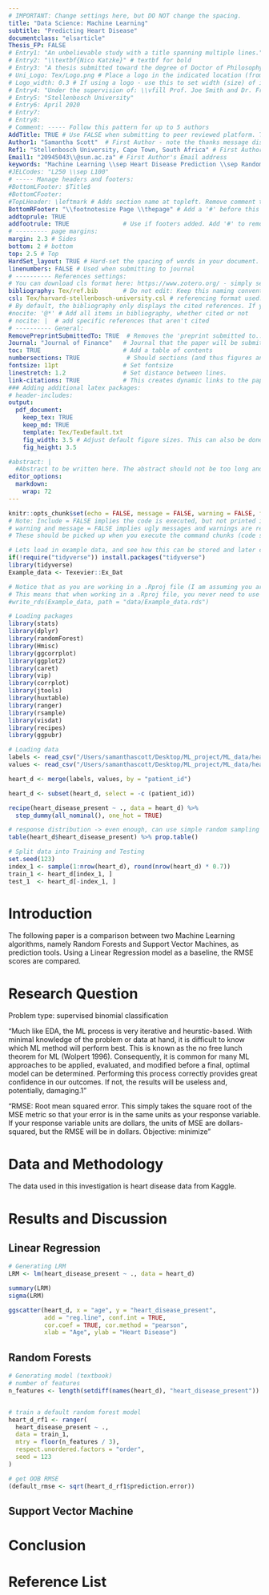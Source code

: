 ```yaml
---
# IMPORTANT: Change settings here, but DO NOT change the spacing.
title: "Data Science: Machine Learning"
subtitle: "Predicting Heart Disease"
documentclass: "elsarticle"
Thesis_FP: FALSE
# Entry1: "An unbelievable study with a title spanning multiple lines."
# Entry2: "\\textbf{Nico Katzke}" # textbf for bold
# Entry3: "A thesis submitted toward the degree of Doctor of Philosophy"
# Uni_Logo: Tex/Logo.png # Place a logo in the indicated location (from your root, e.g. defaults to ~/Tex/Logo.png) and uncomment this line. Leave uncommented for no image
# Logo_width: 0.3 # If using a logo - use this to set width (size) of image
# Entry4: "Under the supervision of: \\vfill Prof. Joe Smith and Dr. Frank Smith"
# Entry5: "Stellenbosch University"
# Entry6: April 2020
# Entry7:
# Entry8:
# Comment: ----- Follow this pattern for up to 5 authors
AddTitle: TRUE # Use FALSE when submitting to peer reviewed platform. This will remove author names.
Author1: "Samantha Scott"  # First Author - note the thanks message displayed as an italic footnote of first page.
Ref1: "Stellenbosch University, Cape Town, South Africa" # First Author's Affiliation
Email1: "20945043\\@sun.ac.za" # First Author's Email address
keywords: "Machine Learning \\sep Heart Disease Prediction \\sep Random Forests" # Use \\sep to separate
#JELCodes: "L250 \\sep L100"
# ----- Manage headers and footers:
#BottomLFooter: $Title$
#BottomCFooter:
#TopLHeader: \leftmark # Adds section name at topleft. Remove comment to add it.
BottomRFooter: "\\footnotesize Page \\thepage" # Add a '#' before this line to remove footer.
addtoprule: TRUE
addfootrule: TRUE               # Use if footers added. Add '#' to remove line.
# --------- page margins:
margin: 2.3 # Sides
bottom: 2 # bottom
top: 2.5 # Top
HardSet_layout: TRUE # Hard-set the spacing of words in your document. This will stop LaTeX squashing text to fit on pages, e.g.
linenumbers: FALSE # Used when submitting to journal
# ---------- References settings:
# You can download cls format here: https://www.zotero.org/ - simply search for your institution. You can also edit and save cls formats here: https://editor.citationstyles.org/about/
bibliography: Tex/ref.bib       # Do not edit: Keep this naming convention and location.
csl: Tex/harvard-stellenbosch-university.csl # referencing format used.
# By default, the bibliography only displays the cited references. If you want to change this, you can comment out one of the following:
#nocite: '@*' # Add all items in bibliography, whether cited or not
# nocite: |  # add specific references that aren't cited
# ---------- General:
RemovePreprintSubmittedTo: TRUE  # Removes the 'preprint submitted to...' at bottom of titlepage
Journal: "Journal of Finance"   # Journal that the paper will be submitting to, if RemovePreprintSubmittedTo is set to TRUE.
toc: TRUE                       # Add a table of contents
numbersections: TRUE             # Should sections (and thus figures and tables) be numbered?
fontsize: 11pt                  # Set fontsize
linestretch: 1.2                # Set distance between lines.
link-citations: TRUE            # This creates dynamic links to the papers in reference list.
### Adding additional latex packages:
# header-includes:
output:
  pdf_document:
    keep_tex: TRUE
    keep_md: TRUE
    template: Tex/TexDefault.txt
    fig_width: 3.5 # Adjust default figure sizes. This can also be done in the chunks of the text.
    fig_height: 3.5

#abstract: |
  #Abstract to be written here. The abstract should not be too long and should provide the reader with a good understanding what you are writing about. Academic papers are not like novels where you keep the reader in suspense. To be effective in getting others to read your paper, be as open and concise about your findings here as possible. Ideally, upon reading your abstract, the reader should feel he / she must read your paper in entirety.
editor_options: 
  markdown: 
    wrap: 72
---
```


<!-- First: Set your default preferences for chunk options: -->

<!-- If you want a chunk's code to be printed, set echo = TRUE. message = FALSE stops R printing ugly package loading details in your final paper too. I also suggest setting warning = FALSE and checking for warnings in R, else you might find ugly warnings in your paper. -->

```r
knitr::opts_chunk$set(echo = FALSE, message = FALSE, warning = FALSE, fig.width = 6, fig.height = 5, fig.pos="H", fig.pos = 'H')
# Note: Include = FALSE implies the code is executed, but not printed in your pdf.
# warning and message = FALSE implies ugly messages and warnings are removed from your pdf.
# These should be picked up when you execute the command chunks (code sections below) in your rmd, not printed in your paper!

# Lets load in example data, and see how this can be stored and later called from your 'data' folder.
if(!require("tidyverse")) install.packages("tidyverse")
library(tidyverse)
Example_data <- Texevier::Ex_Dat

# Notice that as you are working in a .Rproj file (I am assuming you are) - the relative paths of your directories start at your specified root.
# This means that when working in a .Rproj file, you never need to use getwd() - it is assumed as your base root automatically.
#write_rds(Example_data, path = "data/Example_data.rds")

```


```r
# Loading packages
library(stats)
library(dplyr)
library(randomForest)
library(Hmisc)
library(ggcorrplot)   
library(ggplot2)  
library(caret)   
library(vip) 
library(corrplot)
library(jtools)
library(huxtable)
library(ranger) 
library(rsample)
library(visdat)  
library(recipes) 
library(ggpubr)
```

```r
# Loading data
labels <- read_csv("/Users/samanthascott/Desktop/ML_project/ML_data/heart_pred/labels.csv")
values <- read_csv("/Users/samanthascott/Desktop/ML_project/ML_data/heart_pred/values.csv")

heart_d <- merge(labels, values, by = "patient_id")

heart_d <- subset(heart_d, select = -c (patient_id))
```

```r
recipe(heart_disease_present ~ ., data = heart_d) %>%
  step_dummy(all_nominal(), one_hot = TRUE)
```


```r
# response distribution -> even enough, can use simple random sampling
table(heart_d$heart_disease_present) %>% prop.table()
```


```r
# Split data into Training and Testing
set.seed(123) 
index_1 <- sample(1:nrow(heart_d), round(nrow(heart_d) * 0.7))
train_1 <- heart_d[index_1, ]
test_1  <- heart_d[-index_1, ]
```

# Introduction

The following paper is a comparison between two Machine Learning algorithms, namely Random Forests and Support Vector Machines, as prediction tools. Using a Linear Regression model as a baseline, the RMSE scores are compared.

# Research Question

Problem type: supervised binomial classification 

"Much like EDA, the ML process is very iterative and heurstic-based. With minimal knowledge of the problem or data at hand, it is difficult to know which ML method will perform best. This is known as the no free lunch theorem for ML (Wolpert 1996). Consequently, it is common for many ML approaches to be applied, evaluated, and modified before a final, optimal model can be determined. Performing this process correctly provides great confidence in our outcomes. If not, the results will be useless and, potentially, damaging.1"

"RMSE: Root mean squared error. This simply takes the square root of the MSE metric  so that your error is in the same units as your response variable. If your response variable units are dollars, the units of MSE are dollars-squared, but the RMSE will be in dollars. Objective: minimize"

# Data and Methodology 

The data used in this investigation is heart disease data from Kaggle. 

# Results and Discussion

## Linear Regression

```r
# Generating LRM 
LRM <- lm(heart_disease_present ~ ., data = heart_d)

summary(LRM)
sigma(LRM)
```

```r
ggscatter(heart_d, x = "age", y = "heart_disease_present", 
          add = "reg.line", conf.int = TRUE, 
          cor.coef = TRUE, cor.method = "pearson",
          xlab = "Age", ylab = "Heart Disease")
```
 
## Random Forests 

```r
# Generating model (textbook)
# number of features
n_features <- length(setdiff(names(heart_d), "heart_disease_present"))


# train a default random forest model
heart_d_rf1 <- ranger(
  heart_disease_present ~ ., 
  data = train_1,
  mtry = floor(n_features / 3),
  respect.unordered.factors = "order",
  seed = 123
)

# get OOB RMSE
(default_rmse <- sqrt(heart_d_rf1$prediction.error))
```


## Support Vector Machine


# Conclusion 

# Reference List 